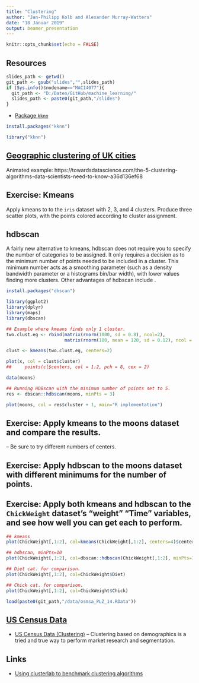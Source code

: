 ```yaml
---
title: "Clustering"
author: "Jan-Philipp Kolb and Alexander Murray-Watters"
date: "18 Januar 2019"
output: beamer_presentation
---
```


```r
knitr::opts_chunk$set(echo = FALSE)
```




## Resources


```r
slides_path <- getwd()
git_path <- gsub("slides","",slides_path)
if (Sys.info()$nodename=="MAC14077"){
  git_path <- "D:/Daten/GitHub/machine_learning/"
  slides_path <- paste0(git_path,"/slides")
}
```


- [Package `kknn`](https://cran.r-project.org/web/packages/kknn/kknn.pdf)

```r
install.packages("kknn")
```

```r
library("kknn")
```


## [Geographic clustering of UK cities](https://www.r-bloggers.com/geographic-clustering-of-uk-cities/)

Animated example: 
https://towardsdatascience.com/the-5-clustering-algorithms-data-scientists-need-to-know-a36d136ef68


## Exercise: Kmeans

Apply kmeans to to the `iris` dataset with 2, 3, and 4
clusters. Produce three scatter plots, with the points colored
according to cluster assignment.


## hdbscan

A fairly new alternative to kmeans, hdbscan does not require you to
specify the number of categories to be assigned. It only requires a
decision as to the minimum number of points needed to be included in a
cluster. This minimum number acts as a smoothing parameter (such as a
density bandwidth parameter or a histograms bin/bar width), with lower
values finding more clusters. Other advantages of hdbscan include .

```r
install.packages("dbscan")
```



```r
library(ggplot2)
library(dplyr)
library(maps)
library(dbscan)

## Example where kmeans finds only 1 cluster.
two.clust.eg <- rbind(matrix(rnorm(1000, sd = 0.8), ncol=2),
                      matrix(rnorm(100, mean = 120, sd = 0.12), ncol = 2))

clust <- kmeans(two.clust.eg, centers=2)

plot(x, col = clust$cluster)
##     points(cl$centers, col = 1:2, pch = 8, cex = 2)


```

```r





data(moons)

## Running HDBscan with the minimum number of points set to 5.
res <- dbscan::hdbscan(moons, minPts = 3)

plot(moons, col = res$cluster + 1, main="R implementation")
```



## Exercise: Apply kmeans to the moons dataset and compare the results. 
-- Be sure to try different numbers of centers.


## Exercise: Apply hdbscan to the moons dataset with different minimums for the number of points. 

## Exercise: Apply both kmeans and hdbscan to the `ChickWeight` dataset's "weight" "Time" variables, and see how well you can get each to perform.




```r
## kmeans
plot(ChickWeight[,1:2], col=kmeans(ChickWeight[,1:2], centers=4)$centers)

## hdbscan, minPts=10
plot(ChickWeight[,1:2], col=dbscan::hdbscan(ChickWeight[,1:2], minPts=10)$cluster)

## Diet cat. for comparison.
plot(ChickWeight[,1:2], col=ChickWeight$Diet)

## Chick cat. for comparison.
plot(ChickWeight[,1:2], col=ChickWeight$Chick)


```


```r
load(paste0(git_path,"/data/osmsa_PLZ_14.RData"))
```



## [US Census Data](https://elitedatascience.com/datasets)

- [US Census Data (Clustering)](https://archive.ics.uci.edu/ml/datasets/US+Census+Data+%281990%29) – Clustering based on demographics is a tried and true way to perform market research and segmentation.



## Links

- [Using clusterlab to benchmark clustering algorithms](https://www.r-bloggers.com/using-clusterlab-to-benchmark-clustering-algorithms/)
